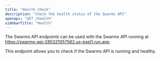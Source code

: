 ```yaml
---
title: "Health Check"
description: "Check the health status of the Swarms API"
openapi: "GET /health"
sidebarTitle: "Health"
---
```


<Note>

The Swarms API endpoints can be used with the Swarms API running at https://swarms-api-285321057562.us-east1.run.app.

</Note>

This endpoint allows you to check if the Swarms API is running and healthy.


